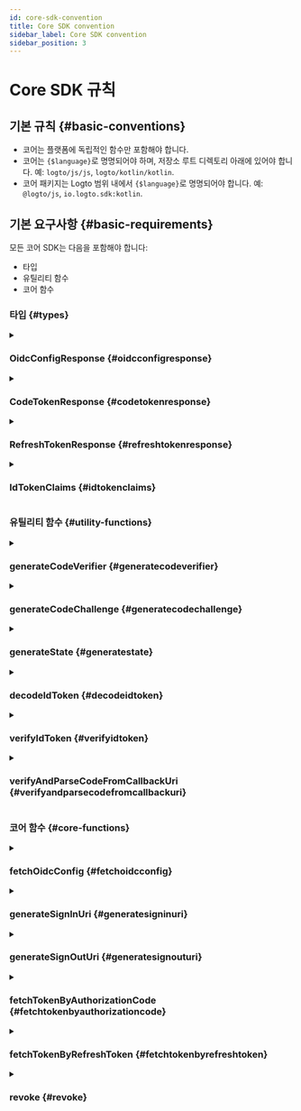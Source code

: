```yaml
---
id: core-sdk-convention
title: Core SDK convention
sidebar_label: Core SDK convention
sidebar_position: 3
---
```


# Core SDK 규칙

## 기본 규칙 \{#basic-conventions}

- 코어는 플랫폼에 독립적인 함수만 포함해야 합니다.
- 코어는 `{$language}`로 명명되어야 하며, 저장소 루트 디렉토리 아래에 있어야 합니다. 예: `logto/js/js`, `logto/kotlin/kotlin`.
- 코어 패키지는 Logto 범위 내에서 `{$language}`로 명명되어야 합니다. 예: `@logto/js`, `io.logto.sdk:kotlin`.

## 기본 요구사항 \{#basic-requirements}

모든 코어 SDK는 다음을 포함해야 합니다:

- 타입
- 유틸리티 함수
- 코어 함수

### 타입 \{#types}

<details>
  <summary>

### OidcConfigResponse \{#oidcconfigresponse}

</summary>

아이덴티티 제공자의 구성으로, `/oidc/.well-known/openid-configuration` API를 통해 가져올 수 있습니다.

**속성**

| 이름                  | 타입     |
| --------------------- | -------- |
| authorizationEndpoint | `string` |
| tokenEndpoint         | `string` |
| endSessionEndpoint    | `string` |
| revocationEndpoint    | `string` |
| jwksUri               | `string` |
| issuer                | `string` |

</details>

<details>
  <summary>

### CodeTokenResponse \{#codetokenresponse}

</summary>

`/oidc/token` (인가 코드에 의해)의 응답 데이터입니다.

**속성**

| 이름          | 타입     | 필수 |
| ------------- | -------- | ---- |
| 액세스 토큰   | `string` | ✅   |
| 리프레시 토큰 | `string` |      |
| ID 토큰       | `string` | ✅   |
| 스코프        | `string` | ✅   |
| expiresIn     | `number` | ✅   |

</details>

<details>
  <summary>

### RefreshTokenResponse \{#refreshtokenresponse}

</summary>

리프레시 토큰에 의해 토큰을 갱신할 때 `/oidc/token` (리프레시 토큰에 의해)의 응답 데이터입니다.

**속성**

| 이름          | 타입     | 필수 |
| ------------- | -------- | ---- |
| 액세스 토큰   | `string` | ✅   |
| 리프레시 토큰 | `string` | ✅   |
| ID 토큰       | `string` |      |
| 스코프        | `string` | ✅   |
| expiresIn     | `number` | ✅   |

</details>

<details>
  <summary>

### IdTokenClaims \{#idtokenclaims}

</summary>

ID 토큰에 의해 전달되는 클레임입니다.

**속성**

| 이름     | 타입     | 필수 |
| -------- | -------- | ---- |
| sub      | `string` | ✅   |
| aud      | `string` | ✅   |
| exp      | `number` | ✅   |
| iat      | `number` | ✅   |
| iss      | `string` | ✅   |
| atHash   | `string` |      |
| username | `string` |      |
| name     | `string` |      |
| avatar   | `string` |      |

</details>

### 유틸리티 함수 \{#utility-functions}

<details>
  <summary>

### generateCodeVerifier \{#generatecodeverifier}

</summary>

코드 검증기를 생성합니다.  
코드 검증기의 길이는 64로 하드코딩되어 있습니다.  
반환 값은 URL-안전한 base64 형식 문자열로 암호화되어야 합니다.

**참조**

- [PKCE](https://oauth.net/2/pkce/)

**매개변수**

없음.

**반환 타입**

`string`

</details>

<details id="generatecodeverifier">
  <summary>

### generateCodeChallenge \{#generatecodechallenge}

</summary>

코드 검증기를 기반으로 코드 챌린지를 생성합니다.  
이 메서드는 코드 검증기를 암호화하고 URL-안전한 Base64 형식으로 결과를 반환합니다.  
Logto V1에서는 암호화 알고리즘을 `SHA-256`으로 하드코딩합니다.

**참조**

- [PKCE](https://oauth.net/2/pkce/)

**매개변수**

| 이름         | 타입     | 비고                             |
| ------------ | -------- | -------------------------------- |
| codeVerifier | `string` | generateCodeVerifier에 의해 생성 |

**반환 타입**

`string`

</details>

<details>
  <summary>

### generateState \{#generatestate}

</summary>

"State"는 CSRF 공격을 방지하기 위해 사용됩니다.  
"State"의 길이는 64로 하드코딩되어 있습니다.  
반환할 문자열은 URL-안전한 base64 형식 문자열로 암호화되어야 합니다.

**참조**

- [CSRF](https://datatracker.ietf.org/doc/html/rfc6749#section-10.12)

**매개변수**

없음.

**반환 타입**

`string`

</details>

<details>
  <summary>

### decodeIdToken \{#decodeidtoken}

</summary>

비밀 검증 없이 ID 토큰을 디코딩합니다.  
페이로드 섹션에 있는 모든 토큰 클레임을 포함하는 `IdTokenClaims`를 반환합니다.

**매개변수**

| 이름  | 타입     |
| ----- | -------- |
| token | `string` |

**반환 타입**

`IdTokenClaims`

**예외 발생**

- `token`이 유효한 JWT가 아닙니다.

</details>

<details>
  <summary>

### verifyIdToken \{#verifyidtoken}

</summary>

ID 토큰이 합법적인지 확인합니다.

**서명 키 확인**

OIDC는 JSON Web Key Set을 지원합니다.  
이 함수는 검증을 위해 3rd-party 라이브러리 (jose)에서 `JsonWebKeySet` 객체를 수락합니다.

```json
// JsonWebKeySet 예제
{
  "keys": [
    {
      "kty": "RSA",
      "use": "sig",
      "kid": "xxxx",
      "e": "xxxx",
      "n": "xxxx"
    }
  ]
}
```

**클레임 확인**

- ID 토큰의 `iss`가 이 토큰의 발급자와 일치하는지 확인합니다.
- `aud` (대상) 클레임이 클라이언트 ID와 동일한지 확인합니다.
- 현재 시간이 만료 시간 이전인지 확인합니다.
- 발급 시간 (`iat`)이 현재 시간에서 +/- 1분을 초과하지 않는지 확인합니다.

**참조**

- [OpenID connect core - ID Token Validation](https://openid.net/specs/openid-connect-core-1_0.html#IDTokenValidation)

**매개변수**

| 이름     | 타입            |
| -------- | --------------- |
| idToken  | `string`        |
| clientId | `string`        |
| issuer   | `string`        |
| jwks     | `JsonWebKeySet` |

**반환 타입**

`void`

**예외 발생**

- 서명 키 확인 실패
- 클레임 확인 실패

</details>

<details>
  <summary>

### verifyAndParseCodeFromCallbackUri \{#verifyandparsecodefromcallbackuri}

</summary>

로그인 callbackUri가 합법적인지 확인하고 callbackUri에서 추출한 `code`를 반환합니다.

**Callback URI 확인**

- `callbackUri`가 `redirectUri`로 시작하는지 확인합니다.
- `callbackUri`에 `error`가 없는지 확인합니다 (리디렉션 URI의 [Error Response](https://datatracker.ietf.org/doc/html/rfc6749#section-4.1.2.1) 참조).
- `callbackUri`에 `state`가 포함되어 있으며, 이는 `generateSignInUri`에서 지정한 `state` 값과 동일해야 합니다.
- `callbackUri`에 `/oidc/token` (리프레시 토큰에 의해) 요청 시 사용할 `code` 매개변수 값이 포함되어 있는지 확인합니다.

**매개변수**

| 이름        | 타입     |
| ----------- | -------- |
| callbackUri | `string` |
| redirectUri | `string` |
| state       | `string` |

**반환 타입**

`string`

**예외 발생**

- 검증 실패

</details>

### 코어 함수 \{#core-functions}

<details>
  <summary>

### fetchOidcConfig \{#fetchoidcconfig}

</summary>

`/oidc/.well-known/openid-configuration`에 요청하여 `OidcConfigResponse`를 반환합니다.

**매개변수**

| 이름     | 타입     | 비고                   |
| -------- | -------- | ---------------------- |
| endpoint | `string` | OIDC 서비스 엔드포인트 |

**반환 타입**

`OidcConfigResponse`

**예외 발생**

- 가져오기 실패

</details>

<details>
  <summary>

### generateSignInUri \{#generatesigninuri}

</summary>

**매개변수**

| 이름                  | 타입       | 필수 | 비고                                      |
| --------------------- | ---------- | ---- | ----------------------------------------- |
| authorizationEndpoint | `string`   | ✅   |                                           |
| clientId              | `string`   | ✅   |                                           |
| redirectUri           | `string`   | ✅   |                                           |
| codeChallenge         | `string`   | ✅   |                                           |
| state                 | `string`   | ✅   |                                           |
| scopes                | `string[]` |      | 구현은 언어 사양에 따라 다를 수 있습니다. |
| resources             | `string[]` |      | 구현은 언어 사양에 따라 다를 수 있습니다. |
| prompt                | `string`   |      | 기본값: `consent`.                        |

URL은 `authorizationEndpoint`를 기반으로 생성되며 다음 쿼리 매개변수를 포함합니다:

**로그인 URL 쿼리 매개변수**

| 쿼리 키               | 필수 | 비고                                                                                                      |
| --------------------- | ---- | --------------------------------------------------------------------------------------------------------- |
| client_id             | ✅   |                                                                                                           |
| redirect_uri          | ✅   |                                                                                                           |
| code_challenge        | ✅   |                                                                                                           |
| code_challenge_method | ✅   | S256으로 하드코딩.                                                                                        |
| state                 | ✅   |                                                                                                           |
| scope                 | ✅   | scope는 항상 openid와 offline_access를 포함하며, 입력된 scope가 null 또는 빈 값일 경우에도 포함됩니다.    |
| resource              |      | uri에 resource를 여러 번 추가할 수 있으며, 백엔드는 이를 목록으로 변환합니다. 예: `resource=a&resource=b` |
| response_type         | ✅   | code로 하드코딩.                                                                                          |
| prompt                | ✅   |                                                                                                           |

**반환 타입**

`string`

</details>

<details>
  <summary>

### generateSignOutUri \{#generatesignouturi}

</summary>

**매개변수**

| 이름                  | 타입     | 필수 |
| --------------------- | -------- | ---- |
| endSessionEndpoint    | `string` | ✅   |
| idToken               | `string` | ✅   |
| postLogoutRedirectUri | `string` |      |

생성될 URL은 `endSessionEndpoint`를 기반으로 하며 다음 쿼리 매개변수를 포함합니다:

**로그아웃 URL 쿼리 매개변수**

| 쿼리 키                  | 필수 | 비고                                    |
| ------------------------ | ---- | --------------------------------------- |
| id_token_hint            | ✅   | 입력된 `idToken` 매개변수               |
| post_logout_redirect_uri |      | 입력된 `postLogoutRedirectUri` 매개변수 |

**반환 타입**

`string`

</details>

<details>
  <summary>

### fetchTokenByAuthorizationCode \{#fetchtokenbyauthorizationcode}

</summary>

`/oidc/token` (인가 코드에 의해)에 요청하여 토큰 (`CodeTokenResponse`)을 가져옵니다.

**매개변수**

| 이름          | 타입     | 필수 |
| ------------- | -------- | ---- |
| tokenEndpoint | `string` | ✅   |
| code          | `string` | ✅   |
| codeVerifier  | `string` | ✅   |
| clientId      | `string` | ✅   |
| redirectUri   | `string` | ✅   |
| resource      | `string` |      |

**HTTP 요청**

- 엔드포인트: `/oidc/token`
- 메서드: `POST`
- Content-Type: `application/x-www-form-urlencoded`
- 페이로드:

| 쿼리 키       | 타입                           | 필수 |
| ------------- | ------------------------------ | ---- |
| grant_type    | `string: 'authorization_code'` | ✅   |
| code          | `string`                       | ✅   |
| code_verifier | `string`                       | ✅   |
| client_id     | `string`                       | ✅   |
| redirect_uri  | `string`                       | ✅   |
| resource      | `string`                       |      |

**반환 타입**

`CodeTokenResponse`

**예외 발생**

- 가져오기 실패

</details>

<details>
  <summary>

### fetchTokenByRefreshToken \{#fetchtokenbyrefreshtoken}

</summary>

`/oidc/token` (리프레시 토큰에 의해)에 요청하여 토큰 (`RefreshTokenTokenResponse`)을 가져옵니다.

**매개변수**

| 이름          | 타입       | 필수 |
| ------------- | ---------- | ---- |
| tokenEndpoint | `string`   | ✅   |
| clientId      | `string`   | ✅   |
| refreshToken  | `string`   | ✅   |
| resource      | `string`   |      |
| scopes        | `string[]` |      |

**HTTP 요청**

- 엔드포인트: `/oidc/token`
- 메서드: `POST`
- Content-Type: `application/x-www-form-urlencoded`
- 페이로드:

| 쿼리 키       | 타입                      | 필수 | 비고                                                            |
| ------------- | ------------------------- | ---- | --------------------------------------------------------------- |
| grant_type    | `string: 'refresh_token'` | ✅   |                                                                 |
| refresh_token | `string`                  | ✅   |                                                                 |
| client_id     | `string`                  | ✅   |                                                                 |
| resource      | `string`                  |      |                                                                 |
| scope         | `string`                  |      | `scopes` 값을 공백으로 연결하여 이 `scope` 문자열을 구성합니다. |

**반환 타입**

`RefreshTokenTokenResponse`

**예외 발생**

- 가져오기 실패

</details>

<details>
  <summary>

### revoke \{#revoke}

</summary>

`/oidc/token/revocation` API에 요청하여 이전에 얻은 리프레시 또는 액세스 토큰이 더 이상 필요하지 않음을 인가 서버에 알립니다.

**매개변수**

| 이름               | 타입     | 비고        |
| ------------------ | -------- | ----------- |
| revocationEndpoint | `string` |             |
| clientId           | `string` |             |
| token              | `string` | 취소할 토큰 |

**HTTP 요청**

- 엔드포인트: `/oidc/token/revocation`
- 메서드: `POST`
- Content-Type: `application/x-www-form-urlencoded`
- 페이로드:

| 쿼리 키   | 타입     |
| --------- | -------- |
| client_id | `string` |
| token     | `string` |

**반환 타입**

`void`

**예외 발생**

- 취소 실패

</details>
